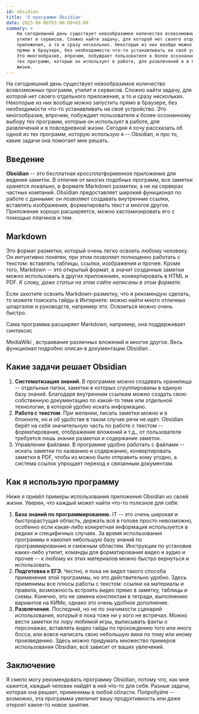 ```yaml
---
id: obsidian
title: 'О программе Obsidian'
date: 2023-08-06T03:00:00+03:00
summary: >
    На сегодняшний день существует невообразимое количество всевозможных программ,
    утилит и сервисов. Сложно найти задачу, для которой нет своего отдельного
    приложения, а то и сразу нескольких. Некоторые из них вообще можно запустить
    прямо в браузере, без необходимости что-то устанавливать на своё устройство.
    Это многообразие, впрочем, побуждает пользователя к более осознанному выбору
    тех программ, которые он использует в работе, для развлечений и в повседневной
    жизни.
---
```



На сегодняшний день существует невообразимое количество всевозможных программ,
утилит и сервисов. Сложно найти задачу, для которой нет своего отдельного
приложения, а то и сразу нескольких. Некоторые из них вообще можно запустить
прямо в браузере, без необходимости что-то устанавливать на своё устройство.
Это многообразие, впрочем, побуждает пользователя к более осознанному выбору
тех программ, которые он использует в работе, для развлечений и в повседневной
жизни. Сегодня я хочу рассказать об одной из тех программ, которую использую я
-- <ExternalLink href="https://obsidian.md">Obsidian</ExternalLink>, и про то,
какие задачи она помогает мне решать.

## Введение

**Obsidian** -- это бесплатная кроссплатформенное приложение для ведения
заметок. В отличие от многих подобных программ, все заметки хранятся локально,
в формате Markdown разметки, а не на серверах частных компаний. Obsidian
предоставляет широкий функционал по работе с данными: он позволяет создавать
внутренние ссылки, вставлять изображения, форматировать текст и многое другое.
Приложение хорошо расширяется, можно кастомизировать его с помощью плагинов и
тем.

## Markdown

Это формат разметки, который очень легко освоить любому человеку. Он интуитивно
понятен, при этом позволяет полноценно работать с текстом: вставлять таблицы,
ссылки, изображения и прочее. Кроме того, Markdown -- это открытый формат,
а значит созданные заметки можно использовать в других приложениях,
конвертировать в HTML и PDF. _К слову, даже статьи на этом сайте написаны в
этом формате._

Если захотите освоить Markdown-разметку, что я рекомендую сделать, то можете
поискать гайды в Интернете: можно найти много отличных шпаргалок и руководств,
например <ExternalLink
href="https://gist.github.com/Jekins/2bf2d0638163f1294637">это</ExternalLink>.
Освоиться можно очень быстро.

Сама программа расширяет Markdown, например, она поддерживает синтаксис

<ExternalLink href="https://www.mediawiki.org/wiki/MediaWiki">
    MediaWiki
</ExternalLink>
, встраивание различных вложений и многое другое. Весь функционал подробно
описан в
<ExternalLink href="https://publish.obsidian.md/help-ru/Начните+здесь">
    документации Obsidian
</ExternalLink>
.

## Какие задачи решает Obsidian

1. **Систематизация знаний**. В программе можно создавать хранилища --
   отдельные папки, заметки в которых сгруппированы в единую базу знаний.
   Благодаря внутренним ссылкам можно создать свою собственную документацию по
   какой-то теме или отдельной технологии, в которой удобно искать информацию.
2. **Работа с текстом**. При желании, писать заметки можно и в блокноте, но и
   об удобстве в таком случае речи не идёт. Obsidian берёт на себя значительную
   часть по работе с текстом -- форматирование, отображение вложений и
   т.д., от пользователя требуется лишь знание разметки и содержание заметок.
3. Управление файлами. В программе удобно работать с файлами -- искать
   заметки по названию и содержанию, конвертировать заметки в PDF, чтобы из
   можно было отправить кому угодно, а система ссылок упрощает переход к
   связанным документам.

## Как я использую программу

Ниже я привёл примеры использования приложения Obsidian из своей жизни. Уверен,
что каждый может найти что-то полезное для себя:

1. **База знаний по программированию.** IT -- это очень широкая и
   быстрорастущая область, держать всё в голове просто невозможно, особенно
   если какая-либо конкретная информация используется в редких и специфичных
   случаях. За время использования программы я накопил небольшую базу знаний по
   программированию и смежным областям. Инструкции по установке каких-либо
   утилит, команды для форматирования видео и аудио и прочее -- к любому
   их этих материалов можно быстро вернуться и использовать.
2. **Подготовка к ЕГЭ.** Честно, я пока не видел такого способа применения этой
   программы, но это действительно удобно. Здесь применимы все плюсы работы с
   текстом: ссылки на материалы и правила, возможность встроить видео прямо в
   заметку, таблицы и схемы. Конечно, это не замена конспектам в тетради,
   выполнению вариантов на КИМе, однако это очень удобное дополнение.
3. **Развлечения.** Последний, но не по значимости сценарий использования,
   который я пока тоже ни у кого не встречал. Можно вести заметки по лору
   любимой игры, выписывать факты о персонажах, вставлять видео гайды по
   прохождению того или иного босса, или вовсе написать свою небольшую вики по
   тому или иному произведению. Здесь можно придумать множество примеров
   использования Obsidian, всё зависит от ваших увлечений.

## Заключение

Я смело могу рекомендовать программу Obsidian, потому что, как мне кажется,
каждый человек найдёт в ней что-то для себя. Разные задачи, которая она решает,
применимы в любой области. Попробуйте -- возможно, эта программа увеличит
вашу продуктивность или даже откроет какое-то новое занятие.
